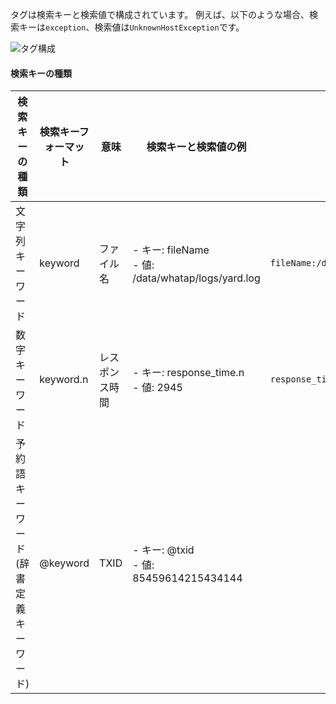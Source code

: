 タグは検索キーと検索値で構成されています。 例えば、以下のような場合、検索キーは`exception`、検索値は`UnknownHostException`です。

![タグ構成](/img/log-filter-comp.png)

#### 検索キーの種類

| 検索キーの種類                          | 検索キーフォーマット   | 意味         | 検索キーと検索値の例                                                   | 検索例                                   |
| -------------------------------- | ------------ | ---------- | ------------------------------------------------------------ | ------------------------------------- |
| 文字列キーワード                         | keyword      | ファイル名      | -   キー: fileName<br/> - 値: /data/whatap/logs/yard.log        | `fileName:/data/whatap/logs/yard.log` |
| 数字キーワード                          | keyword.n    | レスポンス時間    | -   キー: response_time.n<br/> - 値: 2945                       | `response_time.n>=2945`               |
| 予約語キーワード<br/>(辞書定義キーワード)         | @keyword     | TXID       | -   キー: @txid<br/> - 値: 85459614215434144                    |                                       |
